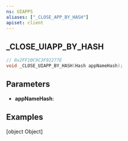 ```yaml
---
ns: UIAPPS
aliases: ["_CLOSE_APP_BY_HASH"]
apiset: client
---
```

## _CLOSE_UIAPP_BY_HASH

```c
// 0x2FF10C9C3F92277E
void _CLOSE_UIAPP_BY_HASH(Hash appNameHash);
```


## Parameters
* **appNameHash**:


## Examples

[object Object]